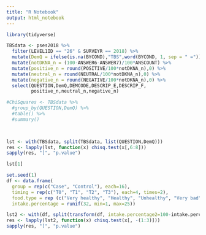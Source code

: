 ```yaml
---
title: "R Notebook"
output: html_notebook
---
```


```r
library(tidyverse)

TBSdata <- pses2018 %>%
  filter(LEVEL1ID == "26" & SURVEYR == 2018) %>%
  mutate(DemQ = ifelse(is.na(BYCOND),"TBS",word(BYCOND, 1, sep = " ="))) %>%
  mutate(notDKNA_n = (100-ANSWER6-ANSWER7)/100*ANSCOUNT) %>%
  mutate(positive_n = round(POSITIVE/100*notDKNA_n),0) %>%
  mutate(neutral_n = round(NEUTRAL/100*notDKNA_n),0) %>%
  mutate(negative_n = round(NEGATIVE/100*notDKNA_n),0) %>%
  select(QUESTION,DemQ,DEMCODE,DESCRIP_E,DESCRIP_F,
         positive_n,neutral_n,negative_n)

#ChiSquares <- TBSdata %>%
  #group_by(QUESTION,DemQ) %>%
  #table() %>%
  #summary()


  
lst <- with(TBSdata, split(TBSdata, list(QUESTION,DemQ)))
res <- lapply(lst, function(x) chisq.test(x[,6:8]))
sapply(res, "[", "p.value")

lst[1]
```

```r
set.seed(1)
df <- data.frame(
  group = rep(c("Case", "Control"), each=16),
  timing = rep(c("T0", "T1", "T2", "T3"), each=4, times=2),
  food.type = rep (c("Very healthy", "Healthy", "Unhealthy", "Very bad"), times = 8),
  intake.percentage = runif(32, min=1, max=25))

lst2 <- with(df, split(transform(df, intake.percentage2=100-intake.percentage), list(timing, food.type)))
res <- lapply(lst2, function(x) chisq.test(x[, -(1:3)]))
sapply(res, "[", "p.value")
```

